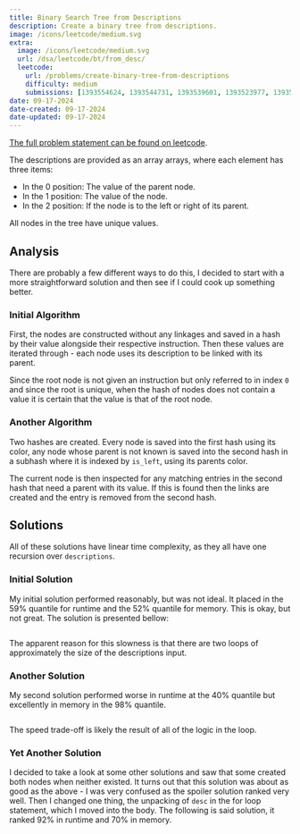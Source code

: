 ```yaml
---
title: Binary Search Tree from Descriptions
description: Create a binary tree from descriptions.
image: /icons/leetcode/medium.svg
extra:
  image: /icons/leetcode/medium.svg
  url: /dsa/leetcode/bt/from_desc/
  leetcode:
    url: /problems/create-binary-tree-from-descriptions
    difficulty: medium
    submissions: [1393554624, 1393544731, 1393539601, 1393523977, 1393503518, 1393461880]
date: 09-17-2024
date-created: 09-17-2024
date-updated: 09-17-2024
---
```



[The full problem statement can be found on leetcode](https://leetcode.com/problems/create-binary-tree-from-descriptions/description/?envType=daily-question&envId=2024-09-16).

The descriptions are provided as an array arrays, where each element has three 
items:

- In the 0 position: The value of the parent node.
- In the 1 position: The value of the node.
- In the 2 position: If the node is to the left or right of its parent.

All nodes in the tree have unique values. 


## Analysis

There are probably a few different ways to do this, I decided to start with a 
more straightforward solution and then see if I could cook up something better.


### Initial Algorithm

First, the nodes are constructed without any linkages and saved in a hash by 
their value alongside their respective instruction. Then these values are 
iterated through - each node uses its description to be linked with its parent.

Since the root node is not given an instruction but only referred to in index 
`0` and since the root is unique, when the hash of nodes does not contain a 
value it is certain that the value is that of the root node.


### Another Algorithm

Two hashes are created. Every node is saved into the first hash using its 
color, any node whose parent is not known is saved into the second hash in a
subhash where it is indexed by ``is_left``, using its parents color.

The current node is then inspected for any matching entries in the second hash 
that need a parent with its value. If this is found then the links are created 
and the entry is removed from the second hash.


## Solutions

All of these solutions have linear time complexity, as they all have one 
recursion over ``descriptions``.


### Initial Solution

My initial solution performed reasonably, but was not ideal. It placed in the 
$59\%$ quantile for runtime and the $52\%$ quantile for memory. This is okay, 
but not great. The solution is presented bellow:

```.python
```

The apparent reason for this slowness is that there are two loops of 
approximately the size of the descriptions input.


### Another Solution

My second solution performed worse in runtime at the $40\%$ quantile but 
excellently in memory in the $98\%$ quantile.

```.python
```

The speed trade-off is likely the result of all of the logic in the loop.


### Yet Another Solution

I decided to take a look at some other solutions and saw that some created both 
nodes when neither existed. It turns out that this solution was about as good 
as the above - I was very confused as the spoiler solution ranked very well. 
Then I changed one thing, the unpacking of ``desc`` in the for loop statement, 
which I moved into the body. The following is said solution, it ranked $92\%$ in 
runtime and $70\%$ in memory.

```.python
```

